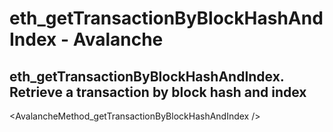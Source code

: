 # eth_getTransactionByBlockHashAndIndex  - Avalanche

## eth_getTransactionByBlockHashAndIndex. Retrieve a transaction by block hash and index


<AvalancheMethod_getTransactionByBlockHashAndIndex  />
